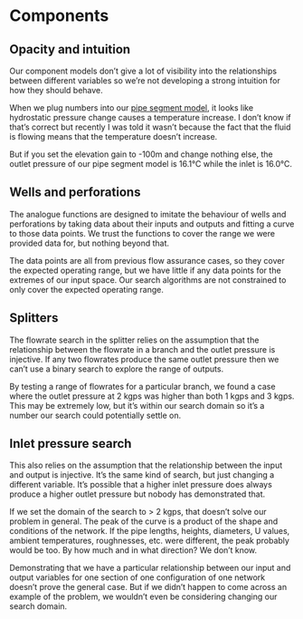 # Components

:::{.callout-caution}
## Opacity and intuition

Our component models don't give a lot of visibility into the relationships between different variables so we're not developing a strong intuition for how they should behave.

When we plug numbers into our [pipe segment model](https://digitaltwindemos.dev.paceccs.com/), it looks like hydrostatic pressure change causes a temperature increase. I don't know if that's correct but recently I was told it wasn't because the fact that the fluid is flowing means that the temperature doesn't increase.

But if you set the elevation gain to -100m and change nothing else, the outlet pressure of our pipe segment model is 16.1°C while the inlet is 16.0°C.
:::

## Wells and perforations

The analogue functions are designed to imitate the behaviour of wells and perforations by taking data about their inputs and outputs and fitting a curve to those data points. We trust the functions to cover the range we were provided data for, but nothing beyond that.

The data points are all from previous flow assurance cases, so they cover the expected operating range, but we have little if any data points for the extremes of our input space. Our search algorithms are not constrained to only cover the expected operating range.

## Splitters

The flowrate search in the splitter relies on the assumption that the relationship between the flowrate in a branch and the outlet pressure is injective. If any two flowrates produce the same outlet pressure then we can't use a binary search to explore the range of outputs.

By testing a range of flowrates for a particular branch, we found a case where the outlet pressure at 2 kgps was higher than both 1 kgps and 3 kgps. This may be extremely low, but it's within our search domain so it's a number our search could potentially settle on.

## Inlet pressure search

This also relies on the assumption that the relationship between the input and output is injective. It's the same kind of search, but just changing a different variable. It's possible that a higher inlet pressure does always produce a higher outlet pressure but nobody has demonstrated that.

:::{.callout-important}
If we set the domain of the search to > 2 kgps, that doesn't solve our problem in general. The peak of the curve is a product of the shape and conditions of the network. If the pipe lengths, heights, diameters, U values, ambient temperatures, roughnesses, etc. were different, the peak probably would be too. By how much and in what direction? We don't know.

Demonstrating that we have a particular relationship between our input and output variables for one section of one configuration of one network doesn't prove the general case. But if we didn't happen to come across an example of the problem, we wouldn't even be considering changing our search domain.
:::